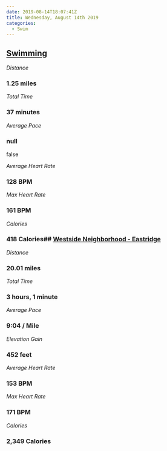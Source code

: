```yaml
---
date: 2019-08-14T18:07:41Z
title: Wednesday, August 14th 2019
categories:
  - Swim
---
```

## [Swimming](https://www.strava.com/activities/2619998624)

_Distance_

### 1.25 miles

_Total Time_

### 37 minutes

_Average Pace_

### null

false

_Average Heart Rate_

### 128 BPM

_Max Heart Rate_

### 161 BPM

_Calories_

### 418 Calories## [Westside Neighborhood - Eastridge](https://www.strava.com/activities/2619999124)

_Distance_

### 20.01 miles

_Total Time_

### 3 hours, 1 minute

_Average Pace_

### 9:04 / Mile

_Elevation Gain_

### 452 feet

_Average Heart Rate_

### 153 BPM

_Max Heart Rate_

### 171 BPM

_Calories_

### 2,349 Calories